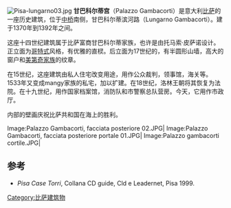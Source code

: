 [[Image:Pisa-lungarno03.jpg|thumb]]
'''甘巴科尔蒂宫'''（Palazzo Gambacorti）是意大利[[比萨|比萨]]的一座历史建筑，位于[[中桥_(比萨)|中桥]]南侧，甘巴科尔蒂滨河路（Lungarno Gambacorti）。建于1370年到1392年之间。

这座十四世纪建筑属于比萨富商甘巴科尔蒂家族，也许是由托马索·皮萨诺设计。正立面为[[哥特式|哥特式]]风格，有优雅的直棂。后立面为17世纪的，有半圆形山墙，高大的窗户和[[美第奇家族|美第奇家族]]的纹章。

在15世纪，这座建筑由私人住宅改变用途，用作公众裁判，领事馆，海关等。1533年又变成mangy家族的私宅，加以扩建。在18世纪，洛林王朝将其恢复为法院。在十九世纪，用作国家档案馆，消防队和市警察总队营房。今天，它用作市政厅。 

内部的壁画庆祝比萨共和国在海上的胜利。 

<gallery>
Image:Palazzo Gambacorti, facciata posteriore 02.JPG|
Image:Palazzo Gambacorti, facciata posteriore portale 01.JPG|
Image:Palazzo gambacorti cortile.JPG|
</gallery>

==参考==
*''Pisa Case Torri'', Collana CD guide, Cld e Leadernet, Pisa 1999.
[[Category:比萨建筑物|Category:比萨建筑物]]